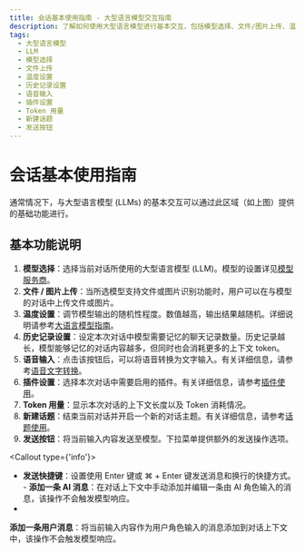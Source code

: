 ```yaml
---
title: 会话基本使用指南 - 大型语言模型交互指南
description: 了解如何使用大型语言模型进行基本交互，包括模型选择、文件/图片上传、温度设置、历史记录设置等。
tags:
  - 大型语言模型
  - LLM
  - 模型选择
  - 文件上传
  - 温度设置
  - 历史记录设置
  - 语音输入
  - 插件设置
  - Token 用量
  - 新建话题
  - 发送按钮
---
```


# 会话基本使用指南

通常情况下，与大型语言模型 (LLMs) 的基本交互可以通过此区域（如上图）提供的基础功能进行。

## 基本功能说明

1. **模型选择**：选择当前对话所使用的大型语言模型 (LLM)。模型的设置详见[模型服务商](/zh/docs/usage/providers)。
2. **文件 / 图片上传**：当所选模型支持文件或图片识别功能时，用户可以在与模型的对话中上传文件或图片。
3. **温度设置**：调节模型输出的随机性程度。数值越高，输出结果越随机。详细说明请参考[大语言模型指南](/zh/docs/usage/agents/model)。
4. **历史记录设置**：设定本次对话中模型需要记忆的聊天记录数量。历史记录越长，模型能够记忆的对话内容越多，但同时也会消耗更多的上下文 token。
5. **语音输入**：点击该按钮后，可以将语音转换为文字输入。有关详细信息，请参考[语音文字转换](/zh/docs/usage/foundation/tts-stt)。
6. **插件设置**：选择本次对话中需要启用的插件。有关详细信息，请参考[插件使用](/zh/docs/usage/plugins/basic-usage)。
7. **Token 用量**：显示本次对话的上下文长度以及 Token 消耗情况。
8. **新建话题**：结束当前对话并开启一个新的对话主题。有关详细信息，请参考[话题使用](/zh/docs/usage/agents/topics)。
9. **发送按钮**：将当前输入内容发送至模型。下拉菜单提供额外的发送操作选项。

<Callout type={'info'}>
  - **发送快捷键**：设置使用 Enter 键或 ⌘ + Enter 键发送消息和换行的快捷方式。 -
    **添加一条 AI 消息**：在对话上下文中手动添加并编辑一条由 AI 角色输入的消息，该操作不会触发模型响应。
  -

  **添加一条用户消息**：将当前输入内容作为用户角色输入的消息添加到对话上下文中，该操作不会触发模型响应。
</Callout>
